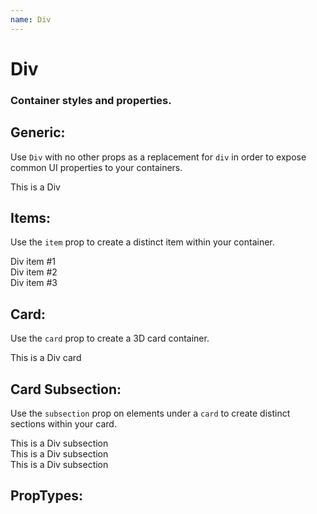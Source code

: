 ```yaml
---
name: Div
---
```




# Div
### Container styles and properties.

## Generic:
Use `Div` with no other props as a replacement for `div` in order to expose common UI properties to your containers.

<Playground>
	<Div>This is a Div</Div>
</Playground>

## Items:
Use the `item` prop to create a distinct item within your container.

<Playground>
	<Div item>Div item #1</Div>
	<Div item>Div item #2</Div>
	<Div item>Div item #3</Div>
</Playground>

## Card:
Use the `card` prop to create a 3D card container.

<div className="card-example"></div>

<Playground>
	<Div card>This is a Div card</Div>
</Playground>

## Card Subsection:
Use the `subsection` prop on elements under a `card` to create distinct sections within your card.

<div className="card-example"></div>

<Playground>
	<Div card>
		<Div subsection>This is a Div subsection</Div>
		<Div subsection>This is a Div subsection</Div>
		<Div subsection>This is a Div subsection</Div>
	</Div>
</Playground>

## PropTypes:

<PropsTable of={Div} />

